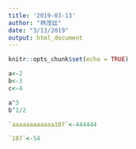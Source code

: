 ```yaml
---
title: '2019-03-13'
author: "林茂廷"
date: "3/13/2019"
output: html_document
---
```


```r
knitr::opts_chunk$set(echo = TRUE)
```

```r
a<-2
b<-3
c<-4
```

```r
a^3
b^1/2
```

```r
`aaaaaaaaaaaa107`<-444444
```

```r
`107`<-54
```

